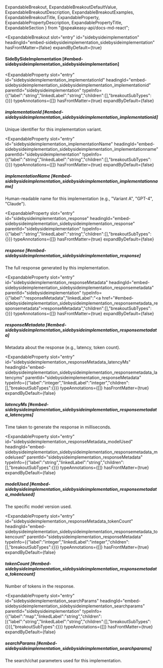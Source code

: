   ExpandableBreakout,
  ExpandableBreakoutDefaultValue,
  ExpandableBreakoutDescription,
  ExpandableBreakoutExamples,
  ExpandableBreakoutTitle,
  ExpandableProperty,
  ExpandablePropertyDescription,
  ExpandablePropertyTitle,
  ExpandableSection
} from "@speakeasy-api/docs-md-react";

<ExpandableSection>

<ExpandableBreakout
  slot="entry"
  id="sidebysideimplementation"
  headingId="embed-sidebysideimplementation_sidebysideimplementation"
  hasFrontMatter={false}
  expandByDefault={true}
>

<ExpandableBreakoutTitle slot="title">

#### SideBySideImplementation [#embed-sidebysideimplementation_sidebysideimplementation]

</ExpandableBreakoutTitle>

<ExpandableBreakoutDescription slot="description">

</ExpandableBreakoutDescription>

<ExpandableBreakoutExamples slot="examples">

</ExpandableBreakoutExamples>

<ExpandableBreakoutDefaultValue slot="defaultValue">

</ExpandableBreakoutDefaultValue>

</ExpandableBreakout>

<ExpandableProperty
  slot="entry"
  id="sidebysideimplementation_implementationId"
  headingId="embed-sidebysideimplementation_sidebysideimplementation_implementationid"
  parentId="sidebysideimplementation"
  typeInfo={{"label":"string","linkedLabel":"string","children":[],"breakoutSubTypes":{}}}
  typeAnnotations={[]}
  hasFrontMatter={true}
  expandByDefault={false}
>

<ExpandablePropertyTitle slot="title">

##### implementationId [#embed-sidebysideimplementation_sidebysideimplementation_implementationid]

</ExpandablePropertyTitle>

<ExpandablePropertyDescription slot="description">

Unique identifier for this implementation variant.

</ExpandablePropertyDescription>

</ExpandableProperty>

<ExpandableProperty
  slot="entry"
  id="sidebysideimplementation_implementationName"
  headingId="embed-sidebysideimplementation_sidebysideimplementation_implementationname"
  parentId="sidebysideimplementation"
  typeInfo={{"label":"string","linkedLabel":"string","children":[],"breakoutSubTypes":{}}}
  typeAnnotations={[]}
  hasFrontMatter={true}
  expandByDefault={false}
>

<ExpandablePropertyTitle slot="title">

##### implementationName [#embed-sidebysideimplementation_sidebysideimplementation_implementationname]

</ExpandablePropertyTitle>

<ExpandablePropertyDescription slot="description">

Human-readable name for this implementation (e.g., "Variant A", "GPT-4", "Claude").

</ExpandablePropertyDescription>

</ExpandableProperty>

<ExpandableProperty
  slot="entry"
  id="sidebysideimplementation_response"
  headingId="embed-sidebysideimplementation_sidebysideimplementation_response"
  parentId="sidebysideimplementation"
  typeInfo={{"label":"string","linkedLabel":"string","children":[],"breakoutSubTypes":{}}}
  typeAnnotations={[]}
  hasFrontMatter={true}
  expandByDefault={false}
>

<ExpandablePropertyTitle slot="title">

##### response [#embed-sidebysideimplementation_sidebysideimplementation_response]

</ExpandablePropertyTitle>

<ExpandablePropertyDescription slot="description">

The full response generated by this implementation.

</ExpandablePropertyDescription>

</ExpandableProperty>

<ExpandableProperty
  slot="entry"
  id="sidebysideimplementation_responseMetadata"
  headingId="embed-sidebysideimplementation_sidebysideimplementation_responsemetadata"
  parentId="sidebysideimplementation"
  typeInfo={{"label":"responseMetadata","linkedLabel":"<a href=\"#embed-sidebysideimplementation_sidebysideimplementation_responsemetadata_responsemetadata\">responseMetadata</a>","children":[],"breakoutSubTypes":{}}}
  typeAnnotations={[]}
  hasFrontMatter={true}
  expandByDefault={false}
>

<ExpandablePropertyTitle slot="title">

##### responseMetadata [#embed-sidebysideimplementation_sidebysideimplementation_responsemetadata]

</ExpandablePropertyTitle>

<ExpandablePropertyDescription slot="description">

Metadata about the response (e.g., latency, token count).

</ExpandablePropertyDescription>

</ExpandableProperty>

<ExpandableProperty
  slot="entry"
  id="sidebysideimplementation_responseMetadata_latencyMs"
  headingId="embed-sidebysideimplementation_sidebysideimplementation_responsemetadata_latencyms"
  parentId="sidebysideimplementation_responseMetadata"
  typeInfo={{"label":"integer","linkedLabel":"integer","children":[],"breakoutSubTypes":{}}}
  typeAnnotations={[]}
  hasFrontMatter={true}
  expandByDefault={false}
>

<ExpandablePropertyTitle slot="title">

##### latencyMs [#embed-sidebysideimplementation_sidebysideimplementation_responsemetadata_latencyms]

</ExpandablePropertyTitle>

<ExpandablePropertyDescription slot="description">

Time taken to generate the response in milliseconds.

</ExpandablePropertyDescription>

</ExpandableProperty>

<ExpandableProperty
  slot="entry"
  id="sidebysideimplementation_responseMetadata_modelUsed"
  headingId="embed-sidebysideimplementation_sidebysideimplementation_responsemetadata_modelused"
  parentId="sidebysideimplementation_responseMetadata"
  typeInfo={{"label":"string","linkedLabel":"string","children":[],"breakoutSubTypes":{}}}
  typeAnnotations={[]}
  hasFrontMatter={true}
  expandByDefault={false}
>

<ExpandablePropertyTitle slot="title">

##### modelUsed [#embed-sidebysideimplementation_sidebysideimplementation_responsemetadata_modelused]

</ExpandablePropertyTitle>

<ExpandablePropertyDescription slot="description">

The specific model version used.

</ExpandablePropertyDescription>

</ExpandableProperty>

<ExpandableProperty
  slot="entry"
  id="sidebysideimplementation_responseMetadata_tokenCount"
  headingId="embed-sidebysideimplementation_sidebysideimplementation_responsemetadata_tokencount"
  parentId="sidebysideimplementation_responseMetadata"
  typeInfo={{"label":"integer","linkedLabel":"integer","children":[],"breakoutSubTypes":{}}}
  typeAnnotations={[]}
  hasFrontMatter={true}
  expandByDefault={false}
>

<ExpandablePropertyTitle slot="title">

##### tokenCount [#embed-sidebysideimplementation_sidebysideimplementation_responsemetadata_tokencount]

</ExpandablePropertyTitle>

<ExpandablePropertyDescription slot="description">

Number of tokens in the response.

</ExpandablePropertyDescription>

</ExpandableProperty>

<ExpandableProperty
  slot="entry"
  id="sidebysideimplementation_searchParams"
  headingId="embed-sidebysideimplementation_sidebysideimplementation_searchparams"
  parentId="sidebysideimplementation"
  typeInfo={{"label":"map","linkedLabel":"string","children":[{"label":"string","linkedLabel":"string","children":[],"breakoutSubTypes":{}}],"breakoutSubTypes":{}}}
  typeAnnotations={[]}
  hasFrontMatter={true}
  expandByDefault={false}
>

<ExpandablePropertyTitle slot="title">

##### searchParams [#embed-sidebysideimplementation_sidebysideimplementation_searchparams]

</ExpandablePropertyTitle>

<ExpandablePropertyDescription slot="description">

The search/chat parameters used for this implementation.

</ExpandablePropertyDescription>

</ExpandableProperty>

</ExpandableSection>